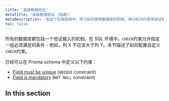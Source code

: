 ```yaml
---
title: '高级数据验证'
metaTitle: '高级数据验证 (指南)'
metaDescription: '在这个实用指南中，学习如何使用数据库的机制，用CHECK约束来验证输入。'
toc: false
---
```


<TopBlock>

所有的数据库都包括一个验证输入的机制。在 SQL 环境中，`CHECK`约束允许指定一组必须满足的条件 - 例如，列 X 不应该大于列 Y。本节描述了如何配置自定义`CHECK`约束。

已经可以在 Prisma schema 中定义以下约束：

- [Field must be unique](../../../../concepts/components/prisma-schema/data-model#defining-a-unique-field) <span class="concept"></span> (`UNIQUE` constraint)
- [Field is mandatory](../../../../concepts/components/prisma-schema/data-model#optional-and-mandatory-fields) <span class="concept"></span> (`NOT NULL` constraint)

</TopBlock>

## In this section

<Subsections />
